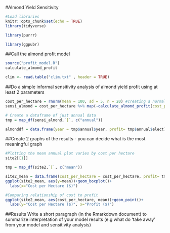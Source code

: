#Almond Yield Sensitivity 

```r
#Load libraries
knitr::opts_chunk$set(echo = TRUE)
library(tidyverse)

library(purrr)

library(ggpubr)
```


##Call the almond profit model
```r
source("profit_model.R")
calculate_almond_profit

clim <- read.table("clim.txt" , header = TRUE)
```

##Do a simple informal sensitivity analysis of almond yield profit using at least 2 parameters
```r
cost_per_hectare = rnorm(mean = 100, sd = 5, n = 20) #creating a normal distribution
sensi_almond = cost_per_hectare %>% map(~calculate_almond_profit(cost_per_hectare = .x, price_per_kg = 200, year = 2024)) 

# Create a dataframe of just annual data
tmp = map_df(sensi_almond,`[`, c("annual")) 

almonddf = data.frame(year = tmp$annual$year, profit= tmp$annual$elect) #need to update this with relevant details for profit calc

```

##Create 2 graphs of the results - you can decide what is the most meaningful graph 

```r
#Plotting the mean annual plot varies by cost per hectare
site2[[1]]

tmp = map_df(site2,`[`, c("mean")) 

site2_mean = data.frame(cost_per_hectare = cost_per_hectare, profit= tmp)
ggplot(site2_mean, aes(y=mean))+geom_boxplot()+
  labs(x="Cost per Hectare ($)")

```

```r
#Comparing relationship of cost to profit
ggplot(site2_mean, aes(cost_per_hectare, mean))+geom_point()+
  labs(y="Cost per Hectare ($)", x="Profit ($)")
```


##Results
Write a short paragraph (in the Rmarkdown document) to summarize interpretation of your model results (e.g what do 'take away' from your model and sensitivity analysis)

